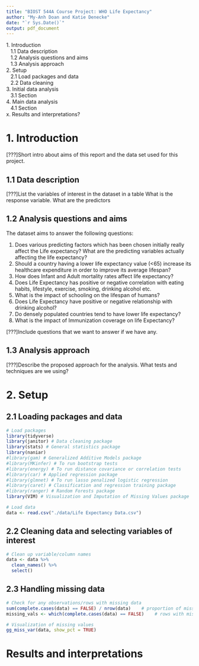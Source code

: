 ```yaml
---
title: "BIOST 544A Course Project: WHO Life Expectancy"
author: "My-Anh Doan and Katie Denecke"
date: "`r Sys.Date()`"
output: pdf_document
---
```


| 1. Introduction
|    1.1 Data description
|    1.2 Analysis questions and aims
|    1.3 Analysis approach
| 2. Setup
|    2.1 Load packages and data
|    2.2 Data cleaning
| 3. Initial data analysis
|    3.1 Section
| 4. Main data analysis
|    4.1 Section
| x. Results and interpretations?

# 1. Introduction
[???]Short intro about aims of this report and the data set used for this project.

## 1.1 Data description
[???]List the variables of interest in the dataset in a table
What is the response variable. What are the predictors

## 1.2 Analysis questions and aims
The dataset aims to answer the following questions: 

1. Does various predicting factors which has been chosen initially really affect the Life expectancy? What are the predicting variables actually affecting the life expectancy?
2. Should a country having a lower life expectancy value (<65) increase its healthcare expenditure in order to improve its average lifespan?
3. How does Infant and Adult mortality rates affect life expectancy?
4. Does Life Expectancy has positive or negative correlation with eating habits, lifestyle, exercise, smoking, drinking alcohol etc.
5. What is the impact of schooling on the lifespan of humans?
6. Does Life Expectancy have positive or negative relationship with drinking alcohol?
7. Do densely populated countries tend to have lower life expectancy?
8. What is the impact of Immunization coverage on life Expectancy?

[???]Include questions that we want to answer if we have any.

## 1.3 Analysis approach
[???]Describe the proposed approach for the analysis. What tests and techniques are we using?

# 2. Setup
## 2.1 Loading packages and data
```r
# Load packages
library(tidyverse)
library(janitor) # Data cleaning package
library(stats) # General statistics package
library(naniar)
#library(gam) # Generalized Additive Models package
#library(MKinfer) # To run bootstrap tests 
#library(energy) # To run distance covariance or correlation tests
#library(car) # Applied regression package
#library(glmnet) # To run lasso penalized logistic regression
#library(caret) # Classification and regression training package
#library(ranger) # Random Forests package
library(VIM) # Visualization and Imputation of Missing Values package

# Load data
data <- read.csv("./data/Life Expectancy Data.csv")
```

## 2.2 Cleaning data and selecting variables of interest
```r
# Clean up variable/column names
data <- data %>%
  clean_names() %>%
  select()

```

## 2.3 Handling missing data
```r
# Check for any observations/rows with missing data
sum(complete.cases(data) == FALSE) / nrow(data)    # proportion of missing data
missing_vals <- which(complete.cases(data) == FALSE)    # rows with missing data

# Visualization of missing values
gg_miss_var(data, show_pct = TRUE)
```


# Results and interpretations
```r

```


